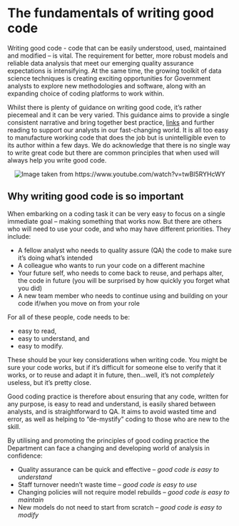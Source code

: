 # The fundamentals of writing good code

Writing good code - code that can be easily understood, used, maintained and modified – is vital. The requirement for better, more robust models and reliable data analysis that meet our emerging quality assurance expectations is intensifying. At the same time, the growing toolkit of data science techniques is creating exciting opportunities for Government analysts to explore new methodologies and software, along with an expanding choice of coding platforms to work within.

Whilst there is plenty of guidance on writing good code, it’s rather piecemeal and it can be very varied. This guidance aims to provide a single consistent narrative and bring together best practice, [links](#links) and further reading to support our analysts in our fast-changing world.  It is all too easy to manufacture working code that does the job but is unintelligible even to its author within a few days. We do acknowledge that there is no single way to write great code but there are common principles that when used will always help you write good code. 

<center>

![](pictures/confused.png "Image taken from https://www.youtube.com/watch?v=twBI5RYHcWY")

</center>

## Why writing good code is so important

When embarking on a coding task it can be very easy to focus on a single immediate goal – making something that works now. But there are others who will need to use your code, and who may have different priorities. They include:

* A fellow analyst who needs to quality assure (QA) the code to make sure it’s doing what’s intended
*	A colleague who wants to run your code on a different machine
*	Your future self, who needs to come back to reuse, and perhaps alter, the code in future (you will be surprised by how quickly you forget what you did)
*	A new team member who needs to continue using and building on your code if/when you move on from your role

For all of these people, code needs to be:

* easy to read,
*	easy to understand, and
*	easy to modify.

These should be your key considerations when writing code. You might be sure your code works, but if it’s difficult for someone else to verify that it works, or to reuse and adapt it in future, then...well, it’s not _completely_ useless, but it’s pretty close.

Good coding practice is therefore about ensuring that any code, written for any purpose, is easy to read and understand, is easily shared between analysts, and is straightforward to QA. It aims to avoid wasted time and error, as well as helping to “de-mystify” coding to those who are new to the skill.

:::: {.infoboxblue .info data-latex="info"}

By utilising and promoting the principles of good coding practice the Department can face a changing and developing world of analysis in confidence:

*	Quality assurance can be quick and effective – _good code is easy to understand_
*	Staff turnover needn’t waste time – _good code is easy to use_
*	Changing policies will not require model rebuilds – _good code is easy to maintain_
*	New models do not need to start from scratch – _good code is easy to modify_ 

::::